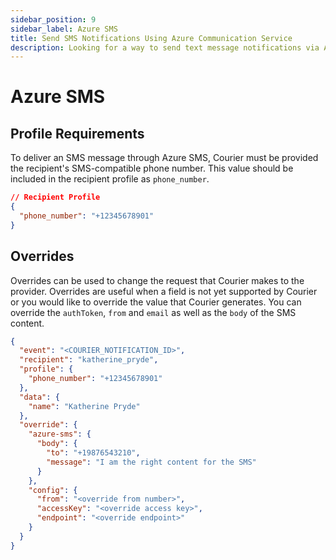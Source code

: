 ```yaml
---
sidebar_position: 9
sidebar_label: Azure SMS
title: Send SMS Notifications Using Azure Communication Service
description: Looking for a way to send text message notifications via Azure? This step-by-step tutorial will show you how to integrate Azure Communication Service SMS API the easy way.
---
```


# Azure SMS

## Profile Requirements

To deliver an SMS message through Azure SMS, Courier must be provided the recipient's SMS-compatible phone number. This value should be included in the recipient profile as `phone_number`.

```json title=JSON
// Recipient Profile
{
  "phone_number": "+12345678901"
}
```

## Overrides

Overrides can be used to change the request that Courier makes to the provider. Overrides are useful when a field is not yet supported by Courier or you would like to override the value that Courier generates. You can override the `authToken`, `from` and `email` as well as the `body` of the SMS content.

```json title=JSON
{
  "event": "<COURIER_NOTIFICATION_ID>",
  "recipient": "katherine_pryde",
  "profile": {
    "phone_number": "+12345678901"
  },
  "data": {
    "name": "Katherine Pryde"
  },
  "override": {
    "azure-sms": {
      "body": {
        "to": "+19876543210",
        "message": "I am the right content for the SMS"
      }
    },
    "config": {
      "from": "<override from number>",
      "accessKey": "<override access key>",
      "endpoint": "<override endpoint>"
    }
  }
}
```
